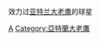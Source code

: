 {{Catnav|頁面分類|人物|各職業人物|运动员|篮球运动员}}
{{Catnav|頁面分類|...|球類運動|篮球|篮球运动员}}
{{Catnav|頁面分類|...|美國體育|美国篮球|NBA}}
{{Catnav|頁面分類|...|各国篮球|美国篮球|NBA}}

效力过[[亚特兰大老鹰|亚特兰大老鹰]]的球星
{{Commonscat|Atlanta Hawks players}}

[[Category:NBA各隊球員|A]]
[[Category:亞特蘭大老鷹|Category:亞特蘭大老鷹]]
